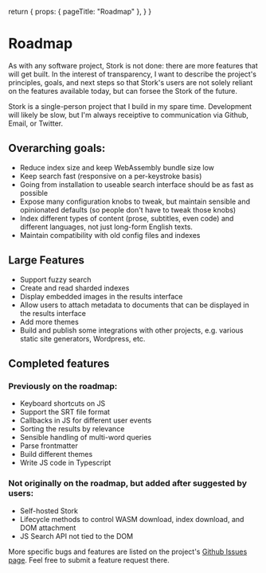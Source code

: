   return {
    props: { pageTitle: "Roadmap" },
  }
}

# Roadmap

As with any software project, Stork is not done: there are more features that will get built. In the interest of transparency, I want to describe the project's principles, goals, and next steps so that Stork's users are not solely reliant on the features available today, but can forsee the Stork of the future.

Stork is a single-person project that I build in my spare time. Development will likely be slow, but I'm always receiptive to communication via Github, Email, or Twitter.

## Overarching goals:

- Reduce index size and keep WebAssembly bundle size low
- Keep search fast (responsive on a per-keystroke basis)
- Going from installation to useable search interface should be as fast as possible
- Expose many configuration knobs to tweak, but maintain sensible and opinionated defaults (so people don't have to tweak those knobs)
- Index different types of content (prose, subtitles, even code) and different languages, not just long-form English texts.
- Maintain compatibility with old config files and indexes

## Large Features

- Support fuzzy search
- Create and read sharded indexes
- Display embedded images in the results interface
- Allow users to attach metadata to documents that can be displayed in the results interface
- Add more themes
- Build and publish some integrations with other projects, e.g. various static site generators, Wordpress, etc.

## Completed features

### Previously on the roadmap:

- Keyboard shortcuts on JS
- Support the SRT file format
- Callbacks in JS for different user events
- Sorting the results by relevance
- Sensible handling of multi-word queries
- Parse frontmatter
- Build different themes
- Write JS code in Typescript

### Not originally on the roadmap, but added after suggested by users:

- Self-hosted Stork
- Lifecycle methods to control WASM download, index download, and DOM attachment
- JS Search API not tied to the DOM

More specific bugs and features are listed on the project's [Github Issues page](https://github.com/jameslittle230/stork/issues). Feel free to submit a feature request there.
